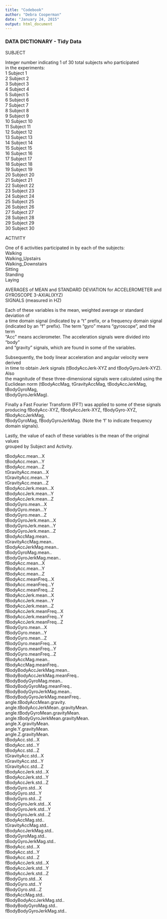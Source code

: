 ```yaml
---
title: "Codebook"
author: "Debra Cooperman"
date: "January 24, 2015"
output: html_document
---
```


### DATA DICTIONARY - Tidy Data  

SUBJECT  

 Integer number indicating 1 of 30 total subjects who participated  
 in the experiments:  
 1 Subject 1    
 2 Subject 2  
 3 Subject 3  
 4 Subject 4  
 5 Subject 5   
 6 Subject 6  
 7 Subject 7  
 8 Subject 8  
 9 Subject 9  
 10 Subject 10  
 11 Subject 11  
 12 Subject 12  
 13 Subject 13  
 14 Subject 14  
 15 Subject 15  
 16 Subject 16  
 17 Subject 17  
 18 Subject 18  
 19 Subject 19  
 20 Subject 20  
 21 Subject 21  
 22 Subject 22  
 23 Subject 23  
 24 Subject 24  
 25 Subject 25    
 26 Subject 26  
 27 Subject 27  
 28 Subject 28  
 29 Subject 29  
 30 Subject 30
 
ACTIVITY  
 
One of 6 activities participated in by each of the subjects:  
Walking  
Walking_Upstairs  
Walking_Downstairs  
Sitting  
Standing  
Laying  

AVERAGES of MEAN and STANDARD DEVIATION for ACCELEROMETER and GYROSCOPE 3-AXIAL(XYZ)    
SIGNALS (measured in HZ)

Each of these variables is the mean, weighted average or standard deviation of  
a time domain signal (indicated by a "t" prefix, or a frequency domain signal  
(indicated by an "f" prefix). The term "gyro" means "gyroscope", and the term  
"Acc" means acclerometer. The acceleration signals were divided into "body"  
and "gravity" signals, which are found in some of the variables.  

Subsequently, the body linear acceleration and angular velocity were derived  
in time to obtain Jerk signals (tBodyAccJerk-XYZ and tBodyGyroJerk-XYZ). Also  
the magnitude of these three-dimensional signals were calculated using the   
Euclidean norm (tBodyAccMag, tGravityAccMag, tBodyAccJerkMag, tBodyGyroMag,   
tBodyGyroJerkMag). 

Finally a Fast Fourier Transform (FFT) was applied to some of these signals  
producing fBodyAcc-XYZ, fBodyAccJerk-XYZ, fBodyGyro-XYZ, fBodyAccJerkMag,  
fBodyGyroMag, fBodyGyroJerkMag. (Note the 'f' to indicate frequency domain signals).  

Lastly, the value of each of these variables is the mean of the original values  
grouped by Subject and Activity. 

tBodyAcc.mean...X                     
tBodyAcc.mean...Y  
tBodyAcc.mean...Z  
tGravityAcc.mean...X                  
tGravityAcc.mean...Y  
tGravityAcc.mean...Z  
tBodyAccJerk.mean...X               
tBodyAccJerk.mean...Y  
tBodyAccJerk.mean...Z  
tBodyGyro.mean...X                    
tBodyGyro.mean...Y  
tBodyGyro.mean...Z                    
tBodyGyroJerk.mean...X                
tBodyGyroJerk.mean...Y  
tBodyGyroJerk.mean...Z  
tBodyAccMag.mean..  
tGravityAccMag.mean..  
tBodyAccJerkMag.mean..  
tBodyGyroMag.mean..                   
tBodyGyroJerkMag.mean..  
fBodyAcc.mean...X                     
fBodyAcc.mean...Y                     
fBodyAcc.mean...Z  
fBodyAcc.meanFreq...X  
fBodyAcc.meanFreq...Y                 
fBodyAcc.meanFreq...Z                  
fBodyAccJerk.mean...X                  
fBodyAccJerk.mean...Y               
fBodyAccJerk.mean...Z  
fBodyAccJerk.meanFreq...X  
fBodyAccJerk.meanFreq...Y  
fBodyAccJerk.meanFreq...Z  
fBodyGyro.mean...X  
fBodyGyro.mean...Y                   
fBodyGyro.mean...Z                     
fBodyGyro.meanFreq...X                   
fBodyGyro.meanFreq...Y                
fBodyGyro.meanFreq...Z                 
fBodyAccMag.mean..  
fBodyAccMag.meanFreq..                
fBodyBodyAccJerkMag.mean..  
fBodyBodyAccJerkMag.meanFreq..  
fBodyBodyGyroMag.mean..               
fBodyBodyGyroMag.meanFreq..  
fBodyBodyGyroJerkMag.mean..            
fBodyBodyGyroJerkMag.meanFreq..       
angle.tBodyAccMean.gravity.  
angle.tBodyAccJerkMean..gravityMean.  
angle.tBodyGyroMean.gravityMean.  
angle.tBodyGyroJerkMean.gravityMean.  
angle.X.gravityMean.  
angle.Y.gravityMean.                 
angle.Z.gravityMean.                   
tBodyAcc.std...X  
tBodyAcc.std...Y                      
tBodyAcc.std...Z                       
tGravityAcc.std...X                   
tGravityAcc.std...Y                   
tGravityAcc.std...Z                    
tBodyAccJerk.std...X  
tBodyAccJerk.std...Y  
tBodyAccJerk.std...Z  
tBodyGyro.std...X  
tBodyGyro.std...Y  
tBodyGyro.std...Z                     
tBodyGyroJerk.std...X  
tBodyGyroJerk.std...Y                 
tBodyGyroJerk.std...Z                  
tBodyAccMag.std..                     
tGravityAccMag.std..                  
tBodyAccJerkMag.std..                  
tBodyGyroMag.std..  
tBodyGyroJerkMag.std..                
fBodyAcc.std...X                       
fBodyAcc.std...Y                       
fBodyAcc.std...Z                     
fBodyAccJerk.std...X                   
fBodyAccJerk.std...Y                   
fBodyAccJerk.std...Z                  
fBodyGyro.std...X                      
fBodyGyro.std...Y                      
fBodyGyro.std...Z                     
fBodyAccMag.std..                      
fBodyBodyAccJerkMag.std..  
fBodyBodyGyroMag.std..  
fBodyBodyGyroJerkMag.std..           